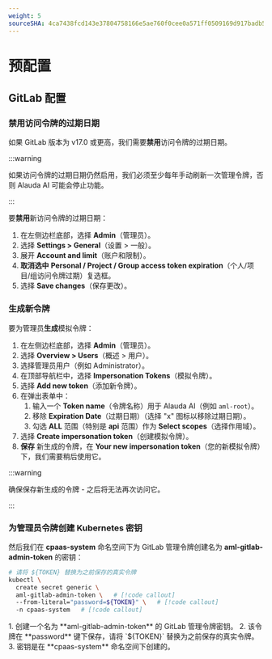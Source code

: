 ```yaml
---
weight: 5
sourceSHA: 4ca7438fcd143e37804758166e5ae760f0cee0a571ff0509169d917badb55511
---
```


# 预配置

## GitLab 配置

### 禁用访问令牌的过期日期

如果 GitLab 版本为 v17.0 或更高，我们需要**禁用**访问令牌的过期日期。

:::warning

如果访问令牌的过期日期仍然启用，我们必须至少每年手动刷新一次管理令牌，否则 Alauda AI 可能会停止功能。

:::

要**禁用**新访问令牌的过期日期：

1. 在左侧边栏底部，选择 **Admin**（管理员）。
2. 选择 **Settings > General**（设置 > 一般）。
3. 展开 **Account and limit**（账户和限制）。
4. **取消选中** **Personal / Project / Group access token expiration**（个人/项目/组访问令牌过期）复选框。
5. 选择 **Save changes**（保存更改）。

### 生成新令牌

要为管理员**生成**模拟令牌：

1. 在左侧边栏底部，选择 **Admin**（管理员）。
2. 选择 **Overview > Users**（概述 > 用户）。
3. 选择管理员用户（例如 Administrator）。
4. 在顶部导航栏中，选择 **Impersonation Tokens**（模拟令牌）。
5. 选择 **Add new token**（添加新令牌）。
6. 在弹出表单中：
   1. 输入一个 **Token name**（令牌名称）用于 Alauda AI（例如 `aml-root`）。
   2. 移除 **Expiration Date**（过期日期）（选择 "x" 图标以移除过期日期）。
   3. 勾选 **ALL** 范围（特别是 **api** 范围）作为 **Select scopes**（选择作用域）。
7. 选择 **Create impersonation token**（创建模拟令牌）。
8. **保存** 新生成的令牌，在 **Your new impersonation token**（您的新模拟令牌）下，我们需要稍后使用它。

:::warning

确保保存新生成的令牌 - 之后将无法再次访问它。

:::

### 为管理员令牌创建 Kubernetes 密钥

然后我们在 **cpaas-system** 命名空间下为 GitLab 管理令牌创建名为 **aml-gitlab-admin-token** 的密钥：

```bash
# 请将 ${TOKEN} 替换为之前保存的真实令牌
kubectl \
  create secret generic \
  aml-gitlab-admin-token \   # [!code callout]
  --from-literal="password=${TOKEN}" \   # [!code callout]
  -n cpaas-system   # [!code callout]
```

<Callouts>
  1. 创建一个名为 **aml-gitlab-admin-token** 的 GitLab 管理令牌密钥。
  2. 该令牌在 **password** 键下保存，请将 `${TOKEN}` 替换为之前保存的真实令牌。
  3. 密钥是在 **cpaas-system** 命名空间下创建的。
</Callouts>
